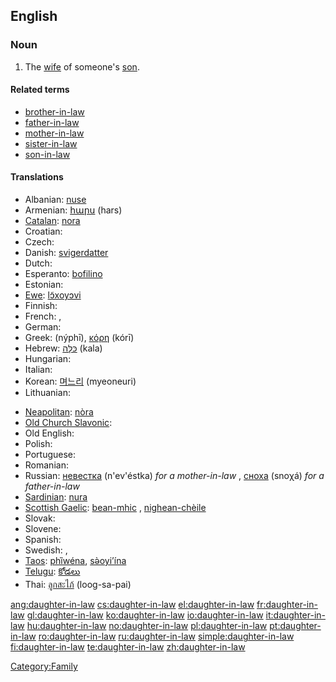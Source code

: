 ==English==

===Noun===
{{en-noun|sg=[[daughter]]-[[in-law]]|pl=daughters-in-law}}

# The [[wife]] of someone's [[son]].

====Related terms====
* [[brother-in-law]]
* [[father-in-law]]
* [[mother-in-law]]
* [[sister-in-law]]
* [[son-in-law]]

====Translations====
{{trans-top|wife of someone's son}}
* Albanian: [[nuse]] {{f}}
* Armenian: [[հարս]] (hars)
* [[Catalan]]: [[nora]] {{f}}
* Croatian: {{t-|hr|snaha|f}}
* Czech: {{t+|cs|snacha|f}}
* Danish: [[svigerdatter]]
* Dutch: {{t+|nl|schoondochter|f}}
* Esperanto: [[bofilino]]
* Estonian: {{t-|et|minia}}
* [[Ewe]]: [[lɔ̃xoyɔvi]]
* Finnish: {{t+|fi|miniä}}
* French: {{t+|fr|bru|f}}, {{t+|fr|belle-fille|f}}
* German: {{t+|de|Schwiegertochter|f}}
* Greek: {{t+|el|νύφη|f|s|sc=Grek}} (nýphī), [[κόρη]] (kórī) {{f}}
* Hebrew: [[כַּלָּה]] (kala) {{f}}
* Hungarian: {{t+|hu|meny}}
* Italian: {{t+|it|nuora|f}}
* Korean: [[며느리]] (myeoneuri)
* Lithuanian: {{t+|lt|marti|xs=Lithuanian}}
{{trans-mid}}
* [[Neapolitan]]: [[nòra]] {{f}}
* [[Old Church Slavonic]]: {{tø|cu|снъха|tr=snŭxa|sc=Cyrl|xs=Old Church Slavonic}}
* Old English: {{t-|ang|snoru|f|xs=Old English}}
* Polish: {{t+|pl|synowa|f}}
* Portuguese: {{t+|pt|nora|f}}
* Romanian: {{t-|ro|noră|f}}
* Russian: [[невестка]] (n'ev'éstka) ''for a mother-in-law'' {{f}}, [[сноха]] (snoχá) ''for a father-in-law'' {{f}}
* [[Sardinian]]: [[nura]] {{f}}
* [[Scottish Gaelic]]: [[bean-mhic]] {{f}}, [[nighean-chèile]] {{f}}
* Slovak: {{t-|sk|nevesta|f}}
* Slovene: {{t+|sl|snaha|f}}
* Spanish: {{t-|es|nuera|f}}
* Swedish: {{t+|sv|svärdotter}}, {{t+|sv|sonhustru}}
* [[Taos]]: [[phȉwéna]], [[sə̀oyi’ína]]
* [[Telugu]]: [[కోడలు]]
* Thai: [[ลูกสะไภ้]] (loog-sa-pai)
{{trans-bottom}}

[[Category:Family]]

[[ang:daughter-in-law]]
[[cs:daughter-in-law]]
[[el:daughter-in-law]]
[[fr:daughter-in-law]]
[[gl:daughter-in-law]]
[[ko:daughter-in-law]]
[[io:daughter-in-law]]
[[it:daughter-in-law]]
[[hu:daughter-in-law]]
[[no:daughter-in-law]]
[[pl:daughter-in-law]]
[[pt:daughter-in-law]]
[[ro:daughter-in-law]]
[[ru:daughter-in-law]]
[[simple:daughter-in-law]]
[[fi:daughter-in-law]]
[[te:daughter-in-law]]
[[zh:daughter-in-law]]